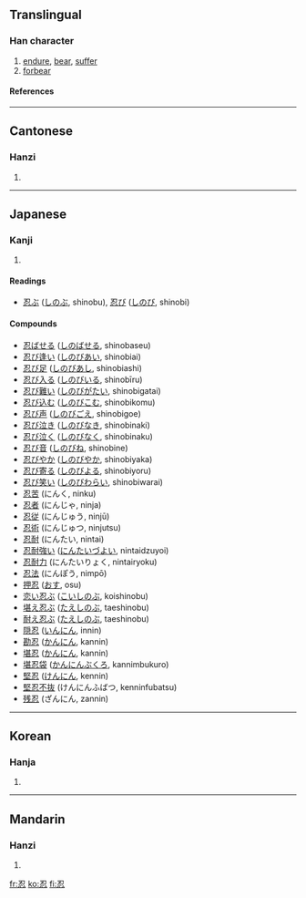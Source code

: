 ==Translingual==
===Han character===
{{Han char|rn=61|rad=心|as=03|sn=7|four=1733<sub>2</sub>|canj=尸戈心 (SIP)}}
# [[endure]], [[bear]], [[suffer]]
# [[forbear]]
====References====
{{Han ref|kx=0376.040|dkj=10312|dj=0702.120|hdz=42271.030|uh=5FCD|ud=24525|bh=A7D4|bd=42964}}
----
==Cantonese==
===Hanzi===
{{yue-hanzi|jyut=|y=yan2, yan5}}
# {{defn|Cantonese}}
----
==Japanese==
===Kanji===
{{ja-kanji|grade=|rs=心03}}
# {{defn|Japanese}} 
====Readings====
{{ja-readings|on=[[にん]] (nin)|kun=[[しのぶ]] (shinobu), [[しのび]] (shinobi)}}

*[[忍ぶ]] ([[しのぶ]], shinobu), [[忍び]] ([[しのび]], shinobi)


====Compounds====
*[[忍ばせる]] ([[しのばせる]], shinobaseu)
*[[忍び逢い]] ([[しのびあい]], shinobiai)
*[[忍び足]] ([[しのびあし]], shinobiashi)
*[[忍び入る]] ([[しのびいる]], shinobīru)
*[[忍び難い]] ([[しのびがたい]], shinobigatai)
*[[忍び込む]] ([[しのびこむ]], shinobikomu)
*[[忍び声]] ([[しのびごえ]], shinobigoe)
*[[忍び泣き]] ([[しのびなき]], shinobinaki)
*[[忍び泣く]] ([[しのびなく]], shinobinaku)
*[[忍び音]] ([[しのびね]], shinobine)
*[[忍びやか]] ([[しのびやか]], shinobiyaka)
*[[忍び寄る]] ([[しのびよる]], shinobiyoru)
*[[忍び笑い]] ([[しのびわらい]], shinobiwarai)
*[[忍苦]] (にんく, ninku)
*[[忍者]] (にんじゃ, ninja)
*[[忍従]] (にんじゅう, ninjū)
*[[忍術]] (にんじゅつ, ninjutsu)
*[[忍耐]] (にんたい, nintai)
*[[忍耐強い]] ([[にんたいづよい]], nintaidzuyoi)
*[[忍耐力]] (にんたいりょく, nintairyoku)
*[[忍法]] (にんぽう, nimpō)
*[[押忍]] ([[おす]], osu)
*[[恋い忍ぶ]] ([[こいしのぶ]], koishinobu)
*[[堪え忍ぶ]] ([[たえしのぶ]], taeshinobu)
*[[耐え忍ぶ]] ([[たえしのぶ]], taeshinobu)
*[[隠忍]] ([[いんにん]], innin)
*[[勘忍]] ([[かんにん]], kannin)
*[[堪忍]] ([[かんにん]], kannin)
*[[堪忍袋]] ([[かんにんぶくろ]], kannimbukuro)
*[[堅忍]] ([[けんにん]], kennin)
*[[堅忍不抜]] (けんにんふばつ, kenninfubatsu)
*[[残忍]] (ざんにん, zannin)
----
==Korean==
===Hanja===
{{ko-hanja|hangeul=인|eumhun=|rv=in|mr=in|y=in}}
# {{defn|Korean}}
----
==Mandarin==
===Hanzi===
{{cmn-hanzi|pin=[[rěn]] (ren3)|wg=jen<sup>3</sup>}}
# {{defn|Mandarin}}

[[fr:忍]]
[[ko:忍]]
[[fi:忍]]